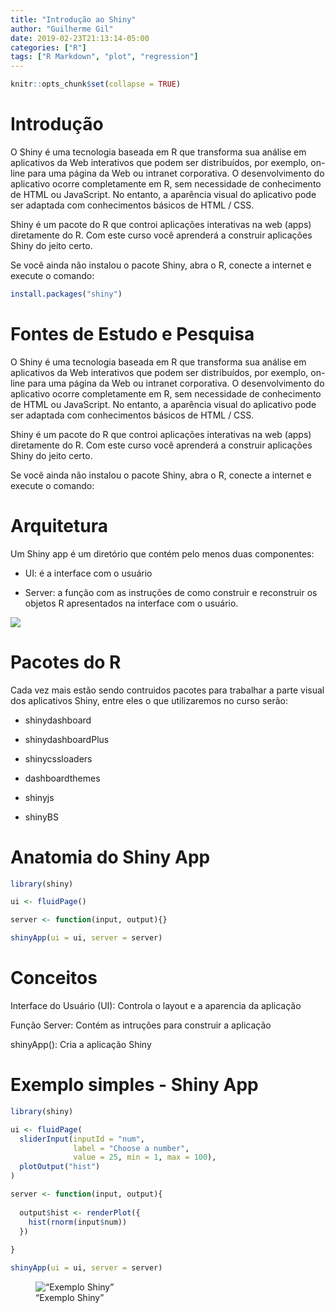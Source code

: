 ```yaml
---
title: "Introdução ao Shiny"
author: "Guilherme Gil"
date: 2019-02-23T21:13:14-05:00
categories: ["R"]
tags: ["R Markdown", "plot", "regression"]
---
```


```r
knitr::opts_chunk$set(collapse = TRUE)
```

# Introdução

O Shiny é uma tecnologia baseada em R que transforma sua análise em aplicativos da Web interativos que podem ser distribuídos, por exemplo, on-line para uma página da Web ou intranet corporativa. O desenvolvimento do aplicativo ocorre completamente em R, sem necessidade de conhecimento de HTML ou JavaScript. No entanto, a aparência visual do aplicativo pode ser adaptada com conhecimentos básicos de HTML / CSS.

Shiny é um pacote do R que controi aplicações interativas na web (apps) diretamente do R. Com este curso você aprenderá a construir aplicações Shiny do jeito certo.

Se você ainda não instalou o pacote Shiny, abra o R, conecte a internet e execute o comando:

```r
install.packages("shiny")
```

# Fontes de Estudo e Pesquisa

O Shiny é uma tecnologia baseada em R que transforma sua análise em aplicativos da Web interativos que podem ser distribuídos, por exemplo, on-line para uma página da Web ou intranet corporativa. O desenvolvimento do aplicativo ocorre completamente em R, sem necessidade de conhecimento de HTML ou JavaScript. No entanto, a aparência visual do aplicativo pode ser adaptada com conhecimentos básicos de HTML / CSS.

Shiny é um pacote do R que controi aplicações interativas na web (apps) diretamente do R. Com este curso você aprenderá a construir aplicações Shiny do jeito certo.

Se você ainda não instalou o pacote Shiny, abra o R, conecte a internet e execute o comando:

# Arquitetura

Um Shiny app é um diretório que contém pelo menos duas componentes:

- UI: é a interface com o usuário

- Server: a função com as instruções de como construir e reconstruir os objetos R apresentados na interface com o usuário.

![](/img/ShinyInt/ShinyArquitetura.PNG)

# Pacotes do R

Cada vez mais estão sendo contruidos pacotes para trabalhar a parte visual dos aplicativos Shiny, entre eles o que utilizaremos no curso serão:

- shinydashboard

- shinydashboardPlus

- shinycssloaders

- dashboardthemes

- shinyjs

- shinyBS


# Anatomia do Shiny App

```r
library(shiny)

ui <- fluidPage()

server <- function(input, output){}

shinyApp(ui = ui, server = server)

```

# Conceitos


Interface do Usuário (UI): Controla o layout e a aparencia da aplicação

Função Server: Contém as intruções para construir a aplicação

shinyApp(): Cria a aplicação Shiny

# Exemplo simples - Shiny App

```r
library(shiny)

ui <- fluidPage(
  sliderInput(inputId = "num",
              label = "Choose a number",
              value = 25, min = 1, max = 100),
  plotOutput("hist")
)

server <- function(input, output){
  
  output$hist <- renderPlot({
    hist(rnorm(input$num))
  })
  
}

shinyApp(ui = ui, server = server)

```

!["Exemplo Shiny"](/img/ShinyInt/Shiny1.PNG)

